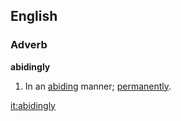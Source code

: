 ==English==
===Adverb===
'''abidingly'''
# In an [[abiding]] manner; [[permanently]].

[[it:abidingly]]
